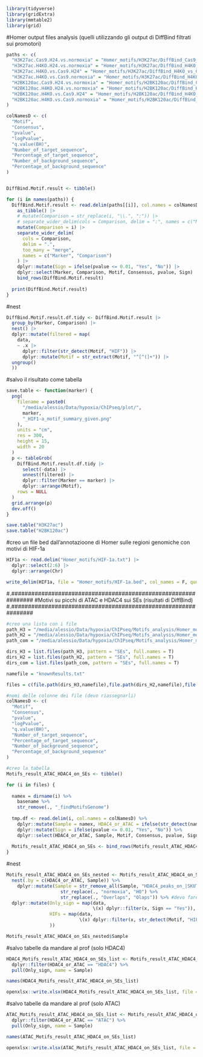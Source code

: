 ```r
library(tidyverse)
library(gridExtra)
library(mmtable2)
library(grid)
```

#Homer output files analysis (quelli utilizzando gli output di DiffBind filtrati sui promotori)
```r
paths <- c(
  "H3K27ac.Cas9.H24.vs.normoxia" = "Homer_motifs/H3K27ac/DiffBind_Cas9_24_vs_Cas9_normoxia_findMotifsGenome_output_given/knownResults.txt",
  "H3K27ac.H4KO.H24.vs.normoxia" = "Homer_motifs/H3K27ac/DiffBind_H4KO_24_vs_H4KO_normoxia_findMotifsGenome_output_given/knownResults.txt",
  "H3K27ac.H4KO.vs.Cas9.H24" = "Homer_motifs/H3K27ac/DiffBind_H4KO_vs_Cas9_H24_findMotifsGenome_output_given/knownResults.txt",
  "H3K27ac.H4KO.vs.Cas9.normoxia" = "Homer_motifs/H3K27ac/DiffBind_H4KO_vs_Cas9_normoxia_findMotifsGenome_output_given/knownResults.txt",
  "H2BK120ac.Cas9.H24.vs.normoxia" = "Homer_motifs/H2BK120ac/DiffBind_Cas9_24_vs_Cas9_normoxia_findMotifsGenome_output_given/knownResults.txt",
  "H2BK120ac.H4KO.H24.vs.normoxia" = "Homer_motifs/H2BK120ac/DiffBind_H4KO_24_vs_H4KO_normoxia_findMotifsGenome_output_given/knownResults.txt",
  "H2BK120ac.H4KO.vs.Cas9.H24" = "Homer_motifs/H2BK120ac/DiffBind_H4KO_vs_Cas9_H24_findMotifsGenome_output_given/knownResults.txt",
  "H2BK120ac.H4KO.vs.Cas9.normoxia" = "Homer_motifs/H2BK120ac/DiffBind_H4KO_vs_Cas9_normoxia_findMotifsGenome_output_given/knownResults.txt"
)

colNamesD <- c(
  "Motif",
  "Consensus",
  "pvalue",
  "logPvalue",
  "q.value(BH)",
  "Number_of_target_sequence",
  "Percentage_of_target_sequence",
  "Number_of_background_sequence",
  "Percentage_of_background_sequence"
)


DiffBind.Motif.result <- tibble()

for (i in names(paths)) {
  DiffBind.Motif.result <- read.delim(paths[[i]], col.names = colNamesD) |>
    as_tibble() |>
    # mutate(Comparison = str_replace(i, "\\.", ":")) |>
    # separate_wider_delim(cols = Comparison, delim = ":", names = c("Marker", "Comparison")) |>
    mutate(Comparison = i) |>
    separate_wider_delim(
      cols = Comparison,
      delim = ".",
      too_many = "merge",
      names = c("Marker", "Comparison")
    ) |>
    dplyr::mutate(Sign = ifelse(pvalue <= 0.01, "Yes", "No")) |>
    dplyr::select(Marker, Comparison, Motif, Consensus, pvalue, Sign) |>
    bind_rows(DiffBind.Motif.result)
  
  print(DiffBind.Motif.result)
}

```

#nest
```r
DiffBind.Motif.result.df.tidy <- DiffBind.Motif.result |>
  group_by(Marker, Comparison) |>
  nest() |>
  dplyr::mutate(filtered = map(
    data,
    ~ .x |>
      dplyr::filter(str_detect(Motif, "HIF")) |>
      dplyr::mutate(Motif = str_extract(Motif, "^[^(]+")) |> 
  ungroup()
  ))
```

#salvo il risultato come tabella
```r
save.table <- function(marker) {
  png(
    filename = paste0(
      "/media/alessio/Data/hypoxia/ChIPseq/plot/",
      marker,
      "_HIF1-a_motif_summary_given.png"
    ),
    units = "cm",
    res = 300,
    height = 15,
    width = 20
  )
  p <- tableGrob(
    DiffBind.Motif.result.df.tidy |>
      select(-data) |>
      unnest(filtered) |>
      dplyr::filter(Marker == marker) |> 
      dplyr::arrange(Motif),
    rows = NULL
  )
  grid.arrange(p)
  dev.off()
}

save.table("H3K27ac")
save.table("H2BK120ac")
```


#creo un file bed dall'annotazioone di Homer sulle regioni genomiche con motivi di HIF-1a
```r
HIF1a <- read.delim("Homer_motifs/HIF-1a.txt") |> 
  dplyr::select(2:6) |> 
  dplyr::arrange(Chr)

write_delim(HIF1a, file = "Homer_motifs/HIF-1a.bed", col_names = F, quote = "none", delim = "\t")
```






#.###############################################################
#Motivi su picchi di ATAC e HDAC4 sui SEs (risultati di DiffBind)
#.###############################################################

```r
#creo una lista con i file
path_H3 = "/media/alessio/Data/hypoxia/ChIPseq/Motifs_analysis/Homer_motifs/H3K27ac"
path_H2 = "/media/alessio/Data/hypoxia/ChIPseq/Motifs_analysis/Homer_motifs/H2BK120ac"
path_com = "/media/alessio/Data/hypoxia/ChIPseq/Motifs_analysis/Homer_motifs"

dirs_H3 = list.files(path_H3, pattern = "SEs", full.names = T)
dirs_H2 = list.files(path_H2, pattern = "SEs", full.names = T)
dirs_com = list.files(path_com, pattern = "SEs", full.names = T)

namefile = "knownResults.txt"

files = c(file.path(dirs_H3,namefile),file.path(dirs_H2,namefile),file.path(dirs_com,namefile))

#nomi delle colonne dei file (devo riassegnarli)
colNamesD <- c(
  "Motif",
  "Consensus",
  "pvalue",
  "logPvalue",
  "q.value(BH)",
  "Number_of_target_sequence",
  "Percentage_of_target_sequence",
  "Number_of_background_sequence",
  "Percentage_of_background_sequence"
)

#creo la tabella
Motifs_result_ATAC_HDAC4_on_SEs <- tibble()

for (i in files) {
  
  namex = dirname(i) %>%
    basename %>%
    str_remove(., "_findMotifsGenome")
  
  tmp.df <- read.delim(i, col.names = colNamesD) %>% 
    dplyr::mutate(Sample = namex, HDAC4_or_ATAC = ifelse(str_detect(namex, "HDAC4"), "HDAC4", "ATAC")) %>% 
    dplyr::mutate(Sign = ifelse(pvalue <= 0.01, "Yes", "No")) %>% 
    dplyr::select(HDAC4_or_ATAC, Sample, Motif, Consensus, pvalue, Sign)
  
  Motifs_result_ATAC_HDAC4_on_SEs <- bind_rows(Motifs_result_ATAC_HDAC4_on_SEs, tmp.df)
}
```

#nest
```r
Motifs_result_ATAC_HDAC4_on_SEs_nested <- Motifs_result_ATAC_HDAC4_on_SEs %>% 
  nest(.by = c(HDAC4_or_ATAC, Sample)) %>% 
    dplyr::mutate(Sample = str_remove_all(Sample, "HDAC4_peaks_on_|SKUT_atac_consensus_peaks_on_|_vs_Cas9") %>% 
                    str_replace(., "normoxia", "H0") %>% 
                    str_replace(., "Overlaps", "Olaps")) %>% #devo fare questa modifica dei nomi perchè se no dopo i nomi son troppo lunghi per essere salavati come nome dello sheet excel
  dplyr::mutate(Only_sign = map(data,
                                \(x) dplyr::filter(x, Sign == "Yes")),
                HIFs = map(data,
                           \(x) dplyr::filter(x, str_detect(Motif, "HIF"))
                ))

Motifs_result_ATAC_HDAC4_on_SEs_nested$Sample
```

#salvo tabelle da mandare al prof (solo HDAC4)
```r
HDAC4_Motifs_result_ATAC_HDAC4_on_SEs_list <- Motifs_result_ATAC_HDAC4_on_SEs_nested %>% 
  dplyr::filter(HDAC4_or_ATAC == "HDAC4") %>% 
  pull(Only_sign, name = Sample)

names(HDAC4_Motifs_result_ATAC_HDAC4_on_SEs_list)
```

```r
openxlsx::write.xlsx(HDAC4_Motifs_result_ATAC_HDAC4_on_SEs_list, file = "/media/alessio/Data/hypoxia/ChIPseq/tables/Motifs_HDAC4_peaks_on_DEgs_SEs.xlsx")
```

#salvo tabelle da mandare al prof (solo ATAC)
```r
ATAC_Motifs_result_ATAC_HDAC4_on_SEs_list <- Motifs_result_ATAC_HDAC4_on_SEs_nested %>% 
  dplyr::filter(HDAC4_or_ATAC == "ATAC") %>% 
  pull(Only_sign, name = Sample)

names(ATAC_Motifs_result_ATAC_HDAC4_on_SEs_list)
```

```r
openxlsx::write.xlsx(ATAC_Motifs_result_ATAC_HDAC4_on_SEs_list, file = "/media/alessio/Data/hypoxia/ChIPseq/tables/Motifs_ATAC_peaks_on_DEgs_SEs.xlsx")
```

